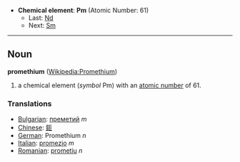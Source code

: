 *'''Chemical element''': '''Pm''' (Atomic Number: 61)
**Last: [[Neodymium|Nd]]
**Next: [[Samarium|Sm]]
----
== Noun ==
'''promethium''' ([[en:Promethium|Wikipedia:Promethium]])

# a chemical element (''symbol'' Pm) with an [[atomic number]] of 61.

===Translations===
*[[Bulgarian]]: [[преметий]] ''m''
*[[Chinese]]: [[鉕]]
*[[German]]: Promethium ''n''
*[[Italian]]: [[promezio]] ''m''
*[[Romanian]]: [[prometiu]] ''n''